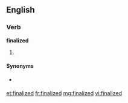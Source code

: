 ==English==

===Verb===
'''finalized'''

# {{past of|[[finalize]]}}

====Synonyms====
* {{l|en|engrossed}} {{qualifier|of a document}}

[[et:finalized]]
[[fr:finalized]]
[[mg:finalized]]
[[vi:finalized]]